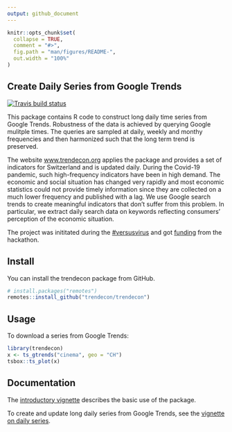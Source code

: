 ```yaml
---
output: github_document
---
```


<!-- README.md is generated from README.Rmd. Please edit that file -->

```r
knitr::opts_chunk$set(
  collapse = TRUE,
  comment = "#>",
  fig.path = "man/figures/README-",
  out.width = "100%"
)
```

## Create Daily Series from Google Trends

<!-- badges: start -->
[![Travis build status](https://travis-ci.com/trendecon/trendecon.svg?branch=master)](https://travis-ci.com/trendecon/trendecon)
<!-- badges: end -->

This package contains R code to construct long daily time series from Google Trends. Robustness of the data is achieved by querying Google mulitple times. The queries are sampled at daily, weekly and monthy frequencies and then harmonized such that the long term trend is preserved.

The website [www.trendecon.org](https://www.trendecon.org) applies the package and provides a set of indicators for Switzerland and is updated daily. During the Covid-19 pandemic, such high-frequency indicators have been in high demand. The economic and social situation has changed very rapidly and most economic statistics could not provide timely information since they are collected on a much lower frequency and published with a lag. We use Google search trends to create meaningful indicators that don't suffer from this problem. In particular, we extract daily search data on keywords reflecting consumers' perception of the economic situation.

The project was inititated during the [#versusvirus](https://www.versusvirus.ch) and got [funding](https://www.versusvirus.ch/funding) from the hackathon.

## Install

You can install the trendecon package from GitHub.


```r
# install.packages("remotes")
remotes::install_github("trendecon/trendecon")
```

## Usage


To download a series from Google Trends:

```r
library(trendecon)
x <- ts_gtrends("cinema", geo = "CH")
tsbox::ts_plot(x)
```

## Documentation

The [introductory vignette](https://trendecon.github.io/trendecon/articles/intro.html) describes the basic use of the package.

To create and update long daily series from Google Trends, see the [vignette on daily series](https://trendecon.github.io/trendecon/articles/daily-series.html).

